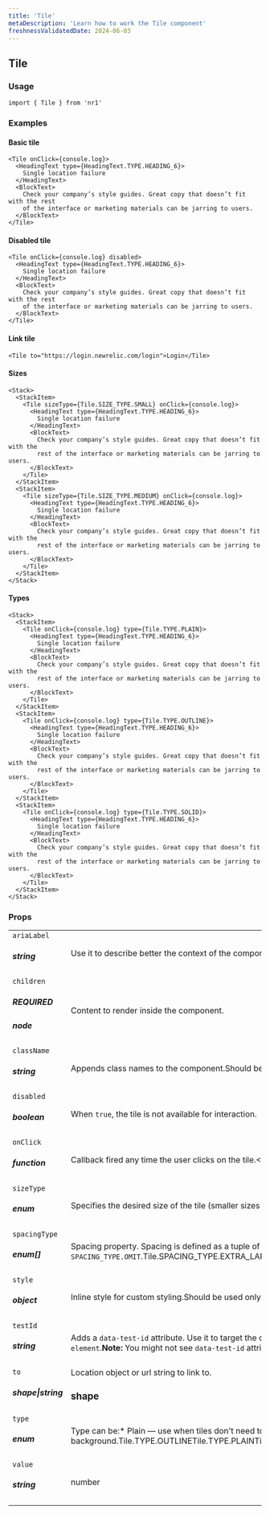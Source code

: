 ```yaml
---
title: 'Tile'
metaDescription: 'Learn how to work the Tile component'
freshnessValidatedDate: 2024-06-03
---
```

## Tile

### Usage

```
import { Tile } from 'nr1'
```



### Examples

#### Basic tile

```
<Tile onClick={console.log}>
  <HeadingText type={HeadingText.TYPE.HEADING_6}>
    Single location failure
  </HeadingText>
  <BlockText>
    Check your company’s style guides. Great copy that doesn’t fit with the rest
    of the interface or marketing materials can be jarring to users.
  </BlockText>
</Tile>
```



#### Disabled tile

```
<Tile onClick={console.log} disabled>
  <HeadingText type={HeadingText.TYPE.HEADING_6}>
    Single location failure
  </HeadingText>
  <BlockText>
    Check your company’s style guides. Great copy that doesn’t fit with the rest
    of the interface or marketing materials can be jarring to users.
  </BlockText>
</Tile>
```



#### Link tile

```
<Tile to="https://login.newrelic.com/login">Login</Tile>
```



#### Sizes

```
<Stack>
  <StackItem>
    <Tile sizeType={Tile.SIZE_TYPE.SMALL} onClick={console.log}>
      <HeadingText type={HeadingText.TYPE.HEADING_6}>
        Single location failure
      </HeadingText>
      <BlockText>
        Check your company’s style guides. Great copy that doesn’t fit with the
        rest of the interface or marketing materials can be jarring to users.
      </BlockText>
    </Tile>
  </StackItem>
  <StackItem>
    <Tile sizeType={Tile.SIZE_TYPE.MEDIUM} onClick={console.log}>
      <HeadingText type={HeadingText.TYPE.HEADING_6}>
        Single location failure
      </HeadingText>
      <BlockText>
        Check your company’s style guides. Great copy that doesn’t fit with the
        rest of the interface or marketing materials can be jarring to users.
      </BlockText>
    </Tile>
  </StackItem>
</Stack>
```



#### Types

```
<Stack>
  <StackItem>
    <Tile onClick={console.log} type={Tile.TYPE.PLAIN}>
      <HeadingText type={HeadingText.TYPE.HEADING_6}>
        Single location failure
      </HeadingText>
      <BlockText>
        Check your company’s style guides. Great copy that doesn’t fit with the
        rest of the interface or marketing materials can be jarring to users.
      </BlockText>
    </Tile>
  </StackItem>
  <StackItem>
    <Tile onClick={console.log} type={Tile.TYPE.OUTLINE}>
      <HeadingText type={HeadingText.TYPE.HEADING_6}>
        Single location failure
      </HeadingText>
      <BlockText>
        Check your company’s style guides. Great copy that doesn’t fit with the
        rest of the interface or marketing materials can be jarring to users.
      </BlockText>
    </Tile>
  </StackItem>
  <StackItem>
    <Tile onClick={console.log} type={Tile.TYPE.SOLID}>
      <HeadingText type={HeadingText.TYPE.HEADING_6}>
        Single location failure
      </HeadingText>
      <BlockText>
        Check your company’s style guides. Great copy that doesn’t fit with the
        rest of the interface or marketing materials can be jarring to users.
      </BlockText>
    </Tile>
  </StackItem>
</Stack>
```



### Props

|                                    |                                                                                                                                                                                                                                                                                                                                                                                                                                                |
| ---------------------------------- | ---------------------------------------------------------------------------------------------------------------------------------------------------------------------------------------------------------------------------------------------------------------------------------------------------------------------------------------------------------------------------------------------------------------------------------------------- |
| `ariaLabel` <h5>string</h5>            | Use it to describe better the context of the component's action for users on screen readers.``` <Tile to="/dashboards" ariaLabel="Go to your dashboard">   Dashboards </Tile> ```                                                                                                                                                                                                                                                   |
| `children` <h5>REQUIRED</h5> <h5>node</h5> | Content to render inside the component.                                                                                                                                                                                                                                                                                                                                                                                                        |
| `className` <h5>string</h5>            | Appends class names to the component.Should be used only for positioning and spacing purposes.                                                                                                                                                                                                                                                                                                                                                 |
| `disabled` <h5>boolean</h5>            | When `true`, the tile is not available for interaction.                                                                                                                                                                                                                                                                                                                                                                                        |
| `onClick` <h5>function</h5>            | Callback fired any time the user clicks on the tile.<FunctionDefinition returnValue={[]} arguments={[{"name":"event","type":"React.MouseEvent","description":""}]} />                                                                                                                                                                                                                                                      |
| `sizeType` <h5>enum</h5>               | Specifies the desired size of the tile (smaller sizes have less internal padding).<OptionReference>Tile.SIZE_TYPE.MEDIUMTile.SIZE_TYPE.SMALL</OptionReference>                                                                                                                                                                                                                                                                      |
| `spacingType` <h5>enum[]</h5>         | Spacing property. Spacing is defined as a tuple of zero to four values, which follow the same conventions as CSS properties like `margin` or `padding`. To omit a value, use `SPACING_TYPE.OMIT`.<OptionReference array>Tile.SPACING_TYPE.EXTRA_LARGETile.SPACING_TYPE.LARGETile.SPACING_TYPE.MEDIUMTile.SPACING_TYPE.NONETile.SPACING_TYPE.OMITTile.SPACING_TYPE.SMALL</OptionReference> |
| `style` <h5>object</h5>                | Inline style for custom styling.Should be used only for positioning and spacing purposes.                                                                                                                                                                                                                                                                                                                                                      |
| `testId` <h5>string</h5>               | Adds a `data-test-id` attribute. Use it to target the component in unit and E2E tests.For a test id to be valid, prefix it with your nerdpack id, followed up by a dot.For example, `my-nerdpack.some-element`.**Note:** You might not see `data-test-id` attributes as they are removed from the DOM, to debug them pass a `e2e-test` query parameter to the URL.                                                                             |
| `to` <h5>shape\|string</h5>            | Location object or url string to link to.<h3>shape</h3>|                                      |   | | ------------------------------------ | - | | `pathname` <h5>REQUIRED</h5><h5>string</h5> |   | | `search` <h5>string</h5>                 |   | | `hash` <h5>string</h5>                   |   |                                                                                                                                                             |
| `type` <h5>enum</h5>                   | Type can be:* Plain — use when tiles don't need to be emphasized. * Outline — the default tile type. * Solid — use when tiles needs to contrast against a white background.<OptionReference>Tile.TYPE.OUTLINETile.TYPE.PLAINTile.TYPE.SOLID>                                                                                                                                                                       |
| `value` <h5>string|number</h5>        | Unique identifier of the tile. Used by the `<TileGroup>` to identify checked tiles.                                                                                                                                                                                                                                                                                                                                                            |